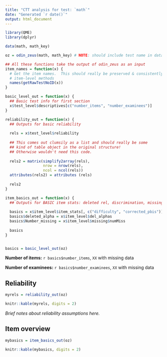 ```yaml
---
title: "CTT analysis for test: `math`"
date: "Generated `r date()`"
output: html_document
---
```


```r

library(QME)
library(dplyr)

data(math, math_key)

oz = odin_zeus(math, math_key) # NOTE: should include test name in data structure for reporting

```

```r

## All these functions take the output of odin_zeus as an input
item_names = function(x) {
  # Get the item names.  This should really be preserved & consistently applied in the 
  # item-level methods
  names(getRawTestNoID(x))
}  

basic_level_out = function(x) {
  ## Basic test info for first section
  x$test_level$descriptives[c("number_items", "number_examinees")]
} 

reliability_out = function(x) {
  ## Outputs for basic reliability
   
  rels = x$test_level$reliability
  
  ## This comes out clumsily as a list and should really be some 
  ## kind of table object in the original structure!
  ## Otherwise wouldn't need this code.
    
  rels2 = matrix(simplify2array(rels),
                 nrow = nrow(rels),
                 ncol = ncol(rels))
  attributes(rels2) = attributes (rels)  
  
  rels2
}

item_basics_out = function(x) {
  ## Outputs for BASIC item stats: deleted rel, discrimination, missing
  
  basics = x$item_level$item_stats[, c("difficulty", "corrected_pbis")]
  basics$deleted_alpha = x$item_level$del_alphas
  basics$Number_missing = x$item_level$missing$numMiss
  
  basics    
}



```

```r

basics = basic_level_out(oz)

```

**Number of items:** `r basics$number_items`, `XX` with missing data

**Number of examinees:** `r basics$number_examinees`, `XX` with missing data


## Reliability

```r

myrels = reliability_out(oz)

knitr::kable(myrels, digits = 2)

```

*Brief notes about reliability assumptions here.*

## Item overview

```r

mybasics = item_basics_out(oz)

knitr::kable(mybasics, digits = 2)


```

